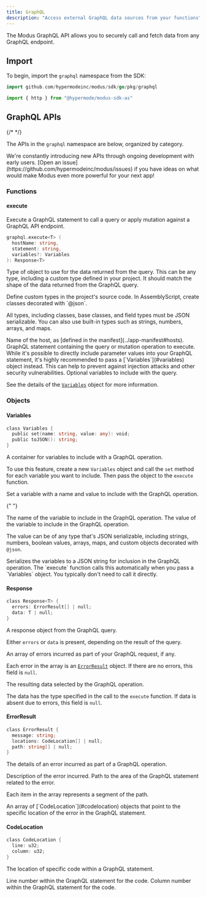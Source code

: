```yaml
---
title: GraphQL
description: "Access external GraphQL data sources from your functions"
---
```


The Modus GraphQL API allows you to securely call and fetch data from any GraphQL endpoint.

## Import

To begin, import the `graphql` namespace from the SDK:

<CodeGroup>

```go Go
import github.com/hypermodeinc/modus/sdk/go/pkg/graphql
```

```ts AssemblyScript
import { http } from "@hypermode/modus-sdk-as"
```

</CodeGroup>

## GraphQL APIs

{/* <!-- vale Google.Headings = NO --> */}

The APIs in the `graphql` namespace are below, organized by category.

<Tip>
  We're constantly introducing new APIs through ongoing development with early
  users. [Open an issue](https://github.com/hypermodeinc/modus/issues) if you
  have ideas on what would make Modus even more powerful for your next app!
</Tip>

### Functions

#### execute

Execute a GraphQL statement to call a query or apply mutation against a GraphQL API endpoint.

```go
graphql.execute<T> (
  hostName: string,
  statement: string,
  variables?: Variables
): Response<T>
```

<ResponseField name="T" type="Type" required>

Type of object to use for the data returned from the query. This can be any type, including a custom type
defined in your project. It should match the shape of the data returned from the GraphQL query.

  <Tip>
  Define custom types in the project's source code. In AssemblyScript, create classes decorated with `@json`.

All types, including classes, base classes, and field types must be JSON serializable. You can also
use built-in types such as strings, numbers, arrays, and maps.

  </Tip>
</ResponseField>

<ResponseField name="hostName" type="string" required>
  Name of the host, as [defined in the manifest](../app-manifest#hosts).
</ResponseField>

<ResponseField name="statement" type="string" required>
  GraphQL statement containing the query or mutation operation to execute.

<Warning>
  While it's possible to directly include parameter values into your GraphQL
  statement, it's highly recommended to pass a [`Variables`](#variables) object
  instead. This can help to prevent against injection attacks and other security
  vulnerabilities.
</Warning>

</ResponseField>

<ResponseField name="variables" type="Variables">
  Optional variables to include with the query.

See the details of the [`Variables`](#variables) object for more information.

</ResponseField>

### Objects

#### Variables

```go
class Variables {
  public set(name: string, value: any): void;
  public toJSON(): string;
}
```

A container for variables to include with a GraphQL operation.

To use this feature, create a new `Variables` object and call the `set` method for each variable you
want to include. Then pass the object to the `execute` function.

<ResponseField name="set(name, value)">
  Set a variable with a name and value to include with the GraphQL operation.

{" "}

<ResponseField name="name" type="string" required>
  The name of the variable to include in the GraphQL operation.
</ResponseField>

<ResponseField name="value" type="any" required>
  The value of the variable to include in the GraphQL operation.

The value can be of any type that's JSON serializable, including strings, numbers, boolean values,
arrays, maps, and custom objects decorated with `@json`.

</ResponseField>
</ResponseField>

<ResponseField name="toJSON()" type="string">
  Serializes the variables to a JSON string for inclusion in the GraphQL
  operation. The `execute` function calls this automatically when you pass a
  `Variables` object. You typically don't need to call it directly.
</ResponseField>

#### Response

```go
class Response<T> {
  errors: ErrorResult[] | null;
  data: T | null;
}
```

A response object from the GraphQL query.

Either `errors` or `data` is present, depending on the result of the query.

<ResponseField name="errors" type="ErrorResult[]">
  An array of errors incurred as part of your GraphQL request, if any.

Each error in the array is an [`ErrorResult`](#errorresult) object. If there are no errors, this
field is `null`.

</ResponseField>

<ResponseField name="data" type="T">
  The resulting data selected by the GraphQL operation.

The data has the type specified in the call to the `execute` function. If data is absent due to
errors, this field is `null`.

</ResponseField>

#### ErrorResult

```go
class ErrorResult {
  message: string;
  locations: CodeLocation[] | null;
  path: string[] | null;
}
```

The details of an error incurred as part of a GraphQL operation.

<ResponseField name="message" type="string">
  Description of the error incurred.
</ResponseField>

<ResponseField name="path" type="string[]">
  Path to the area of the GraphQL statement related to the error.

Each item in the array represents a segment of the path.

</ResponseField>

<ResponseField name="locations" type="CodeLocation[]">
  An array of [`CodeLocation`](#codelocation) objects that point to the specific
  location of the error in the GraphQL statement.
</ResponseField>

#### CodeLocation

```go
class CodeLocation {
  line: u32;
  column: u32;
}
```

The location of specific code within a GraphQL statement.

<ResponseField name="line" type="u32">
  Line number within the GraphQL statement for the code.
</ResponseField>

<ResponseField name="column" type="u32">
  Column number within the GraphQL statement for the code.
</ResponseField>
